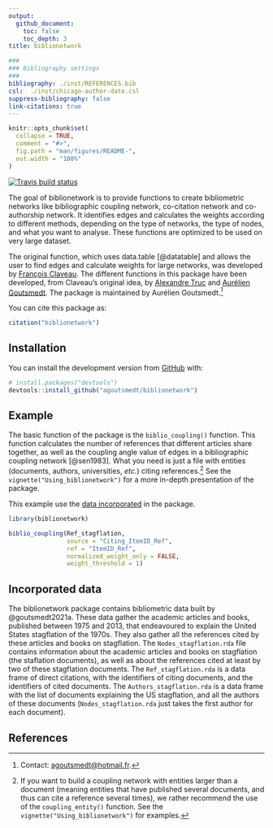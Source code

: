 ```yaml
---
output: 
  github_document:
    toc: false
    toc_depth: 3
title: biblionetwork

###
### Bibliography settings
###
bibliography: ./inst/REFERENCES.bib
csl:  ./inst/chicago-author-date.csl
suppress-bibliography: false
link-citations: true
---
```


<!-- README.md is generated from README.Rmd. Please edit that file -->

```r
knitr::opts_chunk$set(
  collapse = TRUE,
  comment = "#>",
  fig.path = "man/figures/README-",
  out.width = "100%"
)

```


<!-- badges: start -->
[![Travis build status](https://travis-ci.com/agoutsmedt/biblionetwork.svg?branch=main)](https://travis-ci.com/agoutsmedt/biblionetwork)
<!-- badges: end -->

The goal of biblionetwork is to provide functions to create bibliometric networks like bibliographic coupling network, co-citation network and co-authorship network. It identifies edges and calculates the weights according to different methods, depending on the type of networks, the type of nodes, and what you want to analyse. These functions are optimized to be used on very large dataset.

The original function, which uses data.table [@datatable] and allows the user to find edges and calculate weights for large networks, was developed by [François Claveau](https://www.usherbrooke.ca/philosophie/nous-joindre/personnel-enseignant/claveau-francois/). The different functions in this package have been developed, from Claveau's original idea, by [Alexandre Truc](https://sites.google.com/view/alexandre-truc/home-and-contact) and [Aurélien Goutsmedt](https://aurelien-goutsmedt.com/). The package is maintained by Aurélien Goutsmedt.^[Contact: [agoutsmedt@hotmail.fr](mailto:agoutsmedt@hotmail.fr).]

You can cite this package as:
```r
citation("biblionetwork")
```


## Installation

You can install the development version from [GitHub](https://github.com/) with:

``` r
# install.packages("devtools")
devtools::install_github("agoutsmedt/biblionetwork")
```

## Example

The basic function of the package is the `biblio_coupling()` function. This function calculates the number of references that different articles share together, as well as the coupling angle value of edges in a bibliographic coupling network [@sen1983]. What you need is just a file with entities (documents, authors, universities, _etc._) citing references.^[If you want to build a coupling network with entities larger than a document (meaning entities that have published several documents, and thus can cite a reference several times), we rather recommend the use of the `coupling_entity()` function. See the `vignette("Using_biblionetwork")` for examples.] See the `vignette("Using_biblionetwork")` for a more in-depth presentation of the package. 

This example use the [data incorporated][Incorporated data] in the package.

```r
library(biblionetwork)

biblio_coupling(Ref_stagflation, 
                source = "Citing_ItemID_Ref", 
                ref = "ItemID_Ref", 
                normalized_weight_only = FALSE, 
                weight_threshold = 1)

```


## Incorporated data

The biblionetwork package contains bibliometric data built by @goutsmedt2021a. These data gather the academic articles and books, published between 1975 and 2013, that endeavoured to explain the United States stagflation of the 1970s. They also gather all the references cited by these articles and books on stagflation. The `Nodes_stagflation.rda` file contains information about the academic articles and books on stagflation (the staflation documents), as well as about the references cited at least by two of these stagflation documents. The `Ref_stagflation.rda` is a data frame of direct citations, with the identifiers of citing documents, and the identifiers of cited documents. The `Authors_stagflation.rda` is a data frame with the list of documents explaining the US stagflation, and all the authors of these documents (`Nodes_stagflation.rda` just takes the first author for each document).

## References
